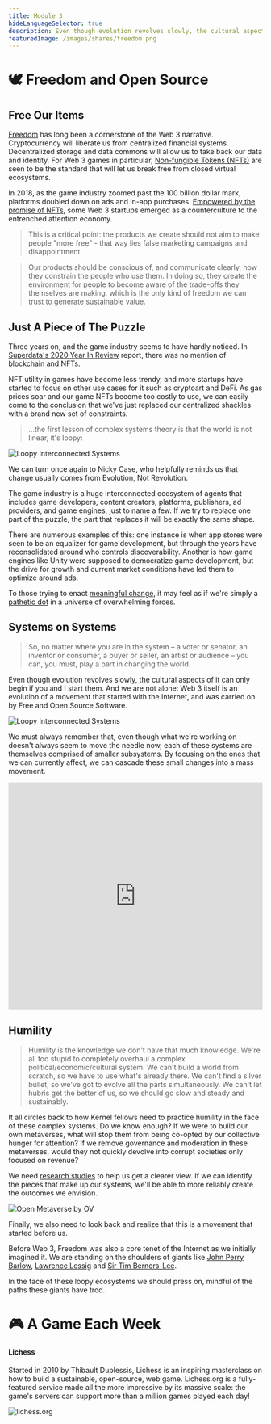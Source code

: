 ```yaml
---
title: Module 3
hideLanguageSelector: true
description: Even though evolution revolves slowly, the cultural aspects of it can only begin if you and I start them. And we are not alone - Web 3 itself is an evolution of a movement that started with the internet, and was carried on by Free and Open Source Software.
featuredImage: /images/shares/freedom.png
---
```


# 🕊 Freedom and Open Source


## Free Our Items

[Freedom](/learn/module-3/freedom) has long been a cornerstone of the Web 3 narrative. Cryptocurrency will liberate us from centralized financial systems. Decentralized storage and data commons will allow us to take back our data and identity. For Web 3 games in particular, [Non-fungible Tokens (NFTs)](/track-gaming/module-3/curated/#the-nft-token-bible) are seen to be the standard that will let us break free from closed virtual ecosystems. 

In 2018, as the game industry zoomed past the 100 billion dollar mark, platforms doubled down on ads and in-app purchases. [Empowered by the promise of NFTs](/track-gaming/module-3/crafted/#free-our-items), some Web 3 startups emerged as a counterculture to the entrenched attention economy.

> This is a critical point: the products we create should not aim to make people "more free" - that way lies false marketing campaigns and disappointment. 

> Our products should be conscious of, and communicate clearly, how they constrain the people who use them. In doing so, they create the environment for people to become aware of the trade-offs they themselves are making, which is the only kind of freedom we can trust to generate sustainable value.

## Just A Piece of The Puzzle

Three years on, and the game industry seems to have hardly noticed. In [Superdata's 2020 Year In Review](/track-gaming/module-2/crafted/#superdatas-2020-year-in-review) report, there was no mention of blockchain and NFTs. 

NFT utility in games have become less trendy, and more startups have started to focus on other use cases for it such as cryptoart and DeFi. As gas prices soar and our game NFTs become too costly to use, we can easily come to the conclusion that we've just replaced our centralized shackles with a brand new set of constraints.

> ...the first lesson of complex systems theory is that the world is not linear, it's loopy:

<Image src="/images/gaming-img/loopy.gif" alt="Loopy Interconnected Systems" />


We can turn once again to Nicky Case, who helpfully reminds us that change usually comes from <Link to="https://blog.ncase.me/evolution-not-revolution/">Evolution, Not Revolution.</Link> 

The game industry is a huge interconnected ecosystem of agents that includes game developers, content creators, platforms, publishers, ad providers, and game engines, just to name a few. If we try to replace one part of the puzzle, the part that replaces it will be exactly the same shape. 

There are numerous examples of this: one instance is when app stores were seen to be an equalizer for game development, but through the years have reconsolidated around who controls discoverability. Another is how game engines like Unity were supposed to democratize game development, but the drive for growth and current market conditions have led them to optimize around ads. 

To those trying to enact [meaningful change](/track-gaming/module-2/core/#on-platforms-and-meaningful-change), it may feel as if we're simply a [pathetic dot](/track-gaming/module-3/crafted/#pathetic-dot-theory) in a universe of overwhelming forces.


## Systems on Systems

> So, no matter where you are in the system – a voter or senator, an inventor or consumer, a buyer or seller, an artist or audience – you can, you must, play a part in changing the world.

Even though evolution revolves slowly, the cultural aspects of it can only begin if you and I start them. And we are not alone: Web 3 itself is an evolution of a movement that started with the Internet, and was carried on by Free and Open Source Software.

<Image src="/images/gaming-img/opensourceloopy.gif" alt="Loopy Interconnected Systems" />

We must always remember that, even though what we're working on doesn't always seem to move the needle now, each of these systems are themselves comprised of smaller subsystems. By focusing on the ones that we can currently affect, we can cascade these small changes into a mass movement.

<iframe width="100%" height="450" frameborder="0" src="https://ncase.me/loopy/v1/?embed=1&data=[[[3,987,448,0.16,%22Ad%2520money%22,3],[5,666,426,0.5,%22TRUST%22,2],[6,500,318,0.16,%22Web%25203%2520Game%22,5],[7,816,312,0.16,%22Clickbait%2520Games%22,1],[8,808,529,0.5,%22Social%2520reach%22,1],[9,518,526,0.5,%22Social%2520reach%22,5],[10,359,449,0.16,%22Radical%2520Markets%22,3],[11,661,263,0,%22%255Bclick%2520to%2520start%255D%22,3]],[[7,5,-11,-1,0],[6,5,16,1,0],[7,8,16,1,0],[8,3,-53,1,0],[7,8,48,1,0],[6,9,-14,1,0],[9,10,49,1,0],[11,7,17,1,0],[11,6,-16,1,0],[8,9,8,-1,0],[9,8,-48,-1,0],[10,6,55,1,0],[3,7,-73,1,0],[7,8,81,1,0]],[[659,628,%22attention%2520economy%250Ais%2520zero-sum%22],[1000,583,%22clickbait%2520games%250Afund%2520themselves%2520more%22],[346,581,%22web%25203%2520games%250Afund%2520themselves%2520a%2520bit%22]],13%5D"></iframe>

## Humility

> Humility is the knowledge we don't have that much knowledge. We're all too stupid to completely overhaul a complex political/economic/cultural system. We can't build a world from scratch, so we have to use what's already there. We can't find a silver bullet, so we've got to evolve all the parts simultaneously. We can't let hubris get the better of us, so we should go slow and steady and sustainably.

It all circles back to how Kernel fellows need to practice humility in the face of these complex systems. Do we know enough? If we were to build our own metaverses, what will stop them from being co-opted by our collective hunger for attention? If we remove governance and moderation in these metaverses, would they not quickly devolve into corrupt societies only focused on revenue?

We need [research studies](/track-gaming/module-3/curated/#the-open-metaverse-os) to help us get a clearer view. If we can identify the pieces that make up our systems, we'll be able to more reliably create the outcomes we envision.

<Link to="/images/gaming-img/openmetaverse.png">
<Image src="/images/gaming-img/openmetaverse.png" alt="Open Metaverse by OV" />
</Link>

Finally, we also need to look back and realize that this is a movement that started before us. 

Before Web 3, Freedom was also a core tenet of the Internet as we initially imagined it. We are standing on the shoulders of giants like [John Perry Barlow](/track-gaming/module-3/crafted/#a-declaration-of-the-independence-of-cyberspace-by-john-perry-barlow), [Lawrence Lessig](/track-gaming/module-3/crafted/#code-and-other-laws-of-cyberspace-by-lawrence-lessig) and [Sir Tim Berners-Lee](/track-gaming/module-3/crafted/#solid-by-sir-tim-berners-lee). 

In the face of these loopy ecosystems we should press on, mindful of the paths these giants have trod. 

# 🎮 A Game Each Week

<List>

<Link to="https://lichess.org">

#### Lichess

Started in 2010 by Thibault Duplessis, Lichess is an inspiring masterclass on how to build a sustainable, open-source, web game. Lichess.org is a fully-featured service made all the more impressive by its massive scale: the game's servers can support more than a million games played each day!

<Image src="/images/gaming-img/lichess.jpg" alt="lichess.org" />

</Link>

</List>